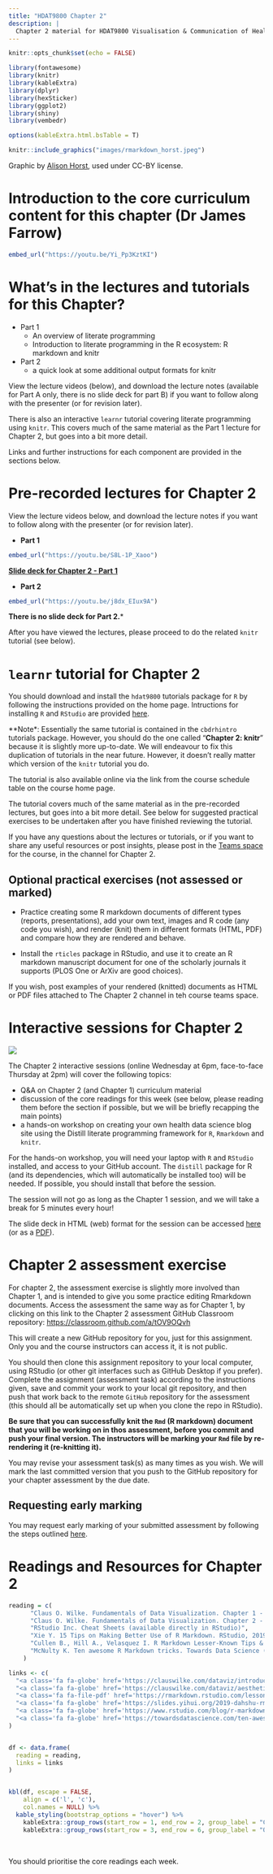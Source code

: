 ```yaml
---
title: "HDAT9800 Chapter 2"
description: |
  Chapter 2 material for HDAT9800 Visualisation & Communication of Health Data
---
```


```r
knitr::opts_chunk$set(echo = FALSE)

library(fontawesome)
library(knitr)
library(kableExtra)
library(dplyr)
library(hexSticker)
library(ggplot2)
library(shiny)
library(vembedr)

options(kableExtra.html.bsTable = T)

```

```r
knitr::include_graphics("images/rmarkdown_horst.jpeg")
```

Graphic by [Alison Horst](https://github.com/allisonhorst/stats-illustrations), used under CC-BY license.

# Introduction to the core curriculum content for this chapter (Dr James Farrow)

```r
embed_url("https://youtu.be/Yi_Pp3KztKI")
```

# What's in the lectures and tutorials for this Chapter?

* Part 1
  * An overview of literate programming
  * Introduction to literate programming in the R ecosystem: R markdown and knitr
* Part 2
  * a quick look at some additional output formats for knitr

View the lecture videos (below), and download the lecture notes (available for Part A only, there is no slide deck for part B) if you want to follow along with the presenter (or for revision later). 

There is also an interactive `learnr` tutorial covering literate programming using `knitr`. This covers much of the same material as the Part 1 lecture for Chapter 2, but goes into a bit more detail. 

Links and further instructions for each component are provided in the sections below.

# Pre-recorded lectures for Chapter 2

View the lecture videos below, and download the lecture notes if you want to follow along with the presenter (or for revision later). 

*  **Part 1**

```r
embed_url("https://youtu.be/S8L-1P_Xaoo")
```

[**Slide deck for Chapter 2 - Part 1**](assets/HDAT9800-2022-T2-Chapter-2-part-1.pdf)

* **Part 2**

```r
embed_url("https://youtu.be/j8dx_EIux9A")
```


**There is no slide deck for Part 2.***

After you have viewed the lectures, please proceed to do the related `knitr` tutorial (see below).


# `learnr` tutorial for Chapter 2

You should download and install the `hdat9800` tutorials package for `R` by following the instructions provided on the home page. Intructions for installing `R` and `RStudio` are provided [here](installing_r.html).

**Note*: Essentially the same tutorial is contained in the `cbdrhintro` tutorials package. However, you should do the one called "**Chapter 2: knitr**" because it is slightly more up-to-date. We will endeavour to fix this duplication of tutorials in the near future. However, it doesn't really matter which version of the `knitr` tutorial you do.

The tutorial is also available online via the link from the course schedule table on the course home page.

The tutorial covers much of the same material as in the pre-recorded lectures, but goes into a bit more detail. See below for suggested practical exercises to be undertaken after you have finished reviewing the tutorial.

If you have any questions about the lectures or tutorials, or if you want to share any useful resources or post insights, please post in the [Teams space](https://teams.microsoft.com/l/channel/19%3a7ce6b5565a284b51b0e85c20ad2bcc2a%40thread.tacv2/Chapter%25202?groupId=40f150b6-6fa9-478e-875f-cd02465b18a2&tenantId=3ff6cfa4-e715-48db-b8e1-0867b9f9fba3) for the course, in the channel for Chapter 2.

## Optional practical exercises (not assessed or marked)

* Practice creating some R markdown documents of different types (reports, presentations), add your own text, images and R code (any code you wish), and render (knit) them in different formats (HTML, PDF) and compare how they are rendered and behave.

* Install the `rticles` package in RStudio, and use it to create an R markdown manuscript document for one of the scholarly journals it supports (PLOS One or ArXiv are good choices).

If you wish, post examples of your rendered (knitted) documents as HTML or PDF files attached to The Chapter 2 channel in teh course teams space.

# Interactive sessions for Chapter 2

![](images/rmarkdown_wizards.png)

The Chapter 2 interactive sessions (online Wednesday at 6pm, face-to-face Thursday at 2pm) will cover the following topics:

* Q&A on Chapter 2 (and Chapter 1) curriculum material
* discussion of the core readings for this week (see below, please reading them before the section if possible, but we will be briefly recapping the main points)
* a hands-on workshop on creating your own health data science blog site using the Distill literate programming framework for `R`, `Rmarkdown` and `knitr`.

For the hands-on workshop, you will need your laptop with `R` and `RStudio` installed, and access to your GitHub account. The `distill` package for R (and its dependencies, which will automatically be installed too) will be needed. If possible, you should install that before the session.

The session will not go as long as the Chapter 1 session, and we will take a break for 5 minutes every hour!

The slide deck in HTML (web) format for the session can be accessed <a class='fa fa-file-powerpoint' href='Chapter-2-distill/HDAT9800-Chapter-2-distill.html' target='_blank'> here</a> (or as a <a class='fa fa-file-pdf' href='assets/HDAT9800-Chapter-2-distill.pdf' target='_blank'> PDF</a>).

# Chapter 2 assessment exercise

For chapter 2, the assessment exercise is slightly more involved than Chapter 1, and is intended to give you some practice editing Rmarkdown documents. Access the assessment the same way as for Chapter 1, by clicking on this link to the Chapter 2 assessment GitHub Classroom repository:  [https://classroom.github.com/a/tOV9OQvh](https://classroom.github.com/a/tOV9OQvh)

This will create a new GitHub repository for you, just for this assignment. Only you and the course instructors can access it, it is not public.

You should then clone this assignment repository to your local computer, using RStudio (or other git interfaces such as GitHub Desktop if you prefer). Complete the assignment (assessment task) according to the instructions given, save and commit your work to your local git repository, and then push that work back to the remote `GitHub` repository for the assessment (this should all be automatically set up when you clone the repo in RStudio).

**Be sure that you can successfully knit the `Rmd` (R markdown) document that you will be working on in thos assessment, before you commit and push your final version. The instructors will be marking your `Rmd` file by re-rendering it (re-knitting it).**

You may revise your assessment task(s) as many times as you wish. We will mark the last committed version that you push to the GitHub repository for your chapter assessment by the due date. 

## Requesting early marking

You may request early marking of your submitted assessment by following the steps outlined [here](requesting_early_marking.html).


# Readings and Resources for Chapter 2

```r

reading = c(
      "Claus O. Wilke. Fundamentals of Data Visualization. Chapter 1 - Introduction",
      "Claus O. Wilke. Fundamentals of Data Visualization. Chapter 2 - Mapping data onto aesthetics",
      "RStudio Inc. Cheat Sheets (available directly in RStudio)",
      "Xie Y. 15 Tips on Making Better Use of R Markdown. RStudio, 2019. (Yihui Xie is the creator of knitr for R and has a great sense of humour...)",
      "Cullen B., Hill A., Velasquez I. R Markdown Lesser-Known Tips & Tricks #2: Cleaning Up Your Code. RStudio blog post, 6 Jan 2022.",
      "McNulty K. Ten awesome R Markdown tricks. Towards Data Science (blog),  9 Dec 2022."
    )

links <- c(
  "<a class='fa fa-globe' href='https://clauswilke.com/dataviz/introduction.html' target='_blank'></a>",
  "<a class='fa fa-globe' href='https://clauswilke.com/dataviz/aesthetic-mapping.html' target='_blank'></a>",
  "<a class='fa fa-file-pdf' href='https://rmarkdown.rstudio.com/lesson-15.HTML' target='_blank'></a>",
  "<a class='fa fa-globe' href='https://slides.yihui.org/2019-dahshu-rmarkdown#1' target='_blank'></a><br><a class='fa fa-youtube' href='https://www.youtube.com/watch?v=L5yTrtRdeCI' target='_blank'></a>",
  "<a class='fa fa-globe' href='https://www.rstudio.com/blog/r-markdown-tips-tricks-2-cleaning-up-your-code/' target='_blank'></a>",
  "<a class='fa fa-globe' href='https://towardsdatascience.com/ten-awesome-r-markdown-tricks-56ef6d41098' target='_blank'></a>"
)


df <- data.frame(
  reading = reading,
  links = links
)


kbl(df, escape = FALSE,
    align = c('l', 'c'),
    col.names = NULL) %>%
  kable_styling(bootstrap_options = "hover") %>% 
    kableExtra::group_rows(start_row = 1, end_row = 2, group_label = "Core readings")  %>% 
    kableExtra::group_rows(start_row = 3, end_row = 6, group_label = "Other resources") 

```

<aside>

<br>

You should prioritise the core readings each week.  

</aside>






